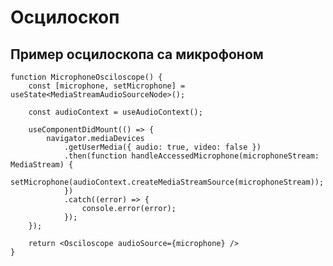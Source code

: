 

<Meta title="Components/Osciloscope" component={Osciloscope} decorators={[withKnobs]}/>

# Осцилоскоп

<Preview>
    <Story name="Preview">
        <Osciloscope audioData={[128, 114, 23, 120, 225, 128, 256, 200, 208, 140, 40, 80, 100, 200]} />
    </Story>
</Preview>

## Пример осцилоскопа са микрофоном

```tsx
function MicrophoneOsciloscope() {
    const [microphone, setMicrophone] = useState<MediaStreamAudioSourceNode>();

    const audioContext = useAudioContext();

    useComponentDidMount(() => {
		navigator.mediaDevices
			.getUserMedia({ audio: true, video: false })
			.then(function handleAccessedMicrophone(microphoneStream: MediaStream) {
				setMicrophone(audioContext.createMediaStreamSource(microphoneStream));
			})
			.catch((error) => {
				console.error(error);
			});
    });

    return <Osciloscope audioSource={microphone} />
}
```

<Preview>
    <Story name="Осцилоскоп са микрофоном">
        <MicrophoneOsciloscope />
    </Story>
</Preview>
